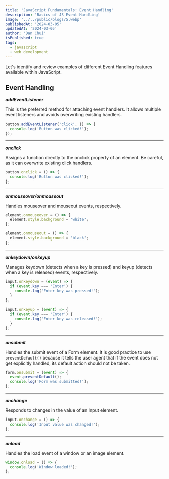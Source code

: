 ```yaml
---
title: 'JavaScript Fundamentals: Event Handling'
description: 'Basics of JS Event Handling'
image: '../../public/blogs/5.webp'
publishedAt: '2024-03-05'
updatedAt: '2024-03-05'
author: 'Dan Chui'
isPublished: true
tags:
  - javascript
  - web development
---
```


Let's identify and review examples of different Event Handling features available within JavaScript.

## Event Handling

_**addEventListener**_

This is the preferred method for attaching event handlers. It allows multiple event listeners and avoids overwriting existing handlers.

```js
button.addEventListener('click', () => {
  console.log('Button was clicked!');
});
```

---

_**onclick**_

Assigns a function directly to the onclick
property of an element. Be careful, as it can
overwrite existing click handlers.

```js
button.onclick = () => {
  console.log('Button was clicked!');
};
```

---

_**onmouseover/onmouseout**_

Handles mouseover and mouseout events,
respectively.

```js
element.onmouseover = () => {
  element.style.background = 'white';
};

element.onmouseout = () => {
  element.style.background = 'black';
};
```

---

_**onkeydown/onkeyup**_

Manages keydown (detects when a key is pressed) and keyup (detects when a key is released) events, respectively.

```js
input.onkeydown = (event) => {
  if (event.key === 'Enter') {
    console.log('Enter key was pressed!');
  }
};

input.onkeyup = (event) => {
  if (event.key === 'Enter') {
    console.log('Enter key was released!');
  }
};
```

---

_**onsubmit**_

Handles the submit event of a Form element. It is good practice to use `preventDefault()` because it tells the user agent that if the event does not get explicitly handled, its default action should not be taken.

```js
form.onsubmit = (event) => {
  event.preventDefault();
  console.log('Form was submitted!');
};
```

---

_**onchange**_

Responds to changes in the value of an Input element.

```js
input.onchange = () => {
  console.log('Input value was changed!');
};
```

---

_**onload**_

Handles the load event of a window or an image element.

```js
window.onload = () => {
  console.log('Window loaded!');
};
```
